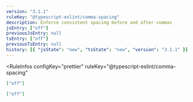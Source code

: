 ```yaml
---
version: "3.1.1"
ruleKey: "@typescript-eslint/comma-spacing"
description: Enforce consistent spacing before and after commas
jsEntry: ["off"]
previousJsEntry: null
tsEntry: ["off"]
previousTsEntry: null
history: [{ "jsState": "new", "tsState": "new", "version": "3.1.1" }]
---
```


<RuleInfos 
  configKey="prettier" 
  ruleKey="@typescript-eslint/comma-spacing" 
>

```json
["off"]
```

```json
["off"]
```

</RuleInfos>
